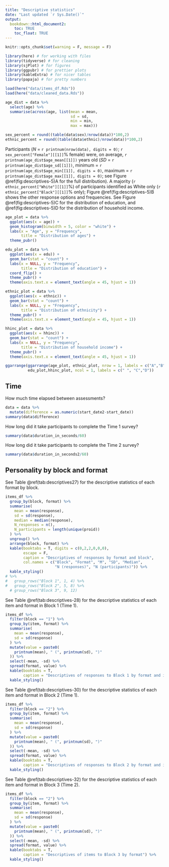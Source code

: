 ```yaml
---
title: "Descriptive statistics"
date: "Last updated `r Sys.Date()`"
output: 
  bookdown::html_document2:
    toc: TRUE
    toc_float: TRUE
---
```



```r
knitr::opts_chunk$set(warning = F, message = F)
```

```r
library(here) # for working with files
library(tidyverse) # for cleaning
library(sjPlot) # for figures
library(ggpubr) # for prettier plots
library(kableExtra) # for nicer tables
library(papaja) # for pretty numbers
```

```r
load(here("data/items_df.Rds"))
load(here("data/cleaned_data.Rds"))
```


```r
age_dist = data %>% 
  select(age) %>% 
  summarise(across(age, list(mean = mean, 
                             sd = sd, 
                             min = min, 
                             max = max)))

sex_percent = round((table(data$sex)/nrow(data))*100,2)
ethnic_percent = round((table(data$ethnic)/nrow(data))*100,2)
```

Participants (_N_ = `r printnum(nrow(data), digits = 0)`; `r sex_percent["Female"][[1]]`\% female) were, on average, `r printnum(age_dist$age_mean[[1]])` years old (_SD_ = `r printnum(age_dist$age_sd[[1]])`, minimum = `r printnum(age_dist$age_min[[1]], digits = 0)`, maximum = `r printnum(age_dist$age_max[[1]], digits = 0)`; see Figure \@ref(fig:descriptives-5)A for the full distribution). A majority (`r ethnic_percent["White"][[1]]`\%) of participants identified as White only (`r ethnic_percent["Black"][[1]]`\% only); Figure \@ref(fig:descriptives-5)B shows the other response options and frequencies. See Figure \@ref(fig:descriptives-5)C for the distribution of education, and \@ref(fig:descriptives-5)D for the distribution of household income.

```r
age_plot = data %>% 
  ggplot(aes(x = age)) +
  geom_histogram(binwidth = 5, color = "white") +
  labs(x = "Age", y = "Frequency",
       title = "Distribution of ages") +
  theme_pubr()

edu_plot = data %>% 
  ggplot(aes(x = edu)) +
  geom_bar(stat = "count") +
  labs(x = NULL, y = "Frequency",
       title = "Distribution of education") +
  coord_flip() +
  theme_pubr() +
  theme(axis.text.x = element_text(angle = 45, hjust = 1))

ethnic_plot = data %>% 
  ggplot(aes(x = ethnic)) +
  geom_bar(stat = "count") +
  labs(x = NULL, y = "Frequency",
       title = "Distribution of ethnicity") +
  theme_pubr() +
  theme(axis.text.x = element_text(angle = 45, hjust = 1))

hhinc_plot = data %>% 
  ggplot(aes(x = hhinc)) +
  geom_bar(stat = "count") +
  labs(x = NULL, y = "Frequency",
       title = "Distribution of household income") +
  theme_pubr() +
  theme(axis.text.x = element_text(angle = 45, hjust = 1))

ggarrange(ggarrange(age_plot, ethnic_plot, nrow = 1, labels = c("A","B")),
          edu_plot,hhinc_plot, ncol = 1, labels = c(" ", "C","D"))
```


## Time

How much time elapsed between assessments?

```r
data = data %>% 
  mutate(difference = as.numeric(start_date2-start_date))
summary(data$difference)
```

How long did it take participants to complete the Time 1 survey?

```r
summary(data$duration_in_seconds/60)
```

How long did it take participants to complete the Time 2 survey?

```r
summary(data$duration_in_seconds2/60)
```


## Personality by block and format

See Table \@ref(tab:descriptives27) for the descriptive statistics of each format by block.

```r
items_df %>%
  group_by(block, format) %>%
  summarise(
    mean = mean(response),
    sd = sd(response),
    median = median(response),
    N_responses = n(),
    N_participants = length(unique(proid))
  ) %>%
  ungroup() %>%
  arrange(block, format) %>%
  kable(booktabs = T, digits = c(0,2,2,0,0,0),
        escape = F, 
        caption = "Descriptives of responses by format and block",
        col.names = c("Block", "Format", "M", "SD", "Median",
                      "N (responses)", "N (participants)")) %>%
  kable_styling() 
# %>%
#   group_rows("Block 1", 1, 4) %>%
#   group_rows("Block 2", 5, 8) %>%
  # group_rows("Block 3", 9, 12)
```

See Table \@ref(tab:descriptives-28) for the descriptive statistics of each item and format in Block 1 (Time 1).

```r
items_df %>%
  filter(block == "1") %>%
  group_by(item, format) %>%
  summarise(
    mean = mean(response),
    sd = sd(response)
  ) %>%
  mutate(value = paste0(
    printnum(mean), " (", printnum(sd), ")"
  )) %>%
  select(-mean, -sd) %>%
  spread(format, value) %>%
  kable(booktabs = T,
        caption = "Descriptives of responses to Block 1 by format and item") %>%
  kable_styling()
```


See Table \@ref(tab:descriptives-30) for the descriptive statistics of each item and format in Block 2 (Time 1).

```r
items_df %>%
  filter(block == "2") %>%
  group_by(item, format) %>%
  summarise(
    mean = mean(response),
    sd = sd(response)
  ) %>%
  mutate(value = paste0(
    printnum(mean), " (", printnum(sd), ")"
  )) %>%
  select(-mean, -sd) %>%
  spread(format, value) %>%
  kable(booktabs = T,
        caption = "Descriptives of responses to Block 2 by format and item") %>%
  kable_styling()
```

See Table \@ref(tab:descriptives-32) for the descriptive statistics of each item and format in Block 3 (Time 2).


```r
items_df %>%
  filter(block == "2") %>%
  group_by(item, format) %>%
  summarise(
    mean = mean(response),
    sd = sd(response)
  ) %>%
  mutate(value = paste0(
    printnum(mean), " (", printnum(sd), ")"
  )) %>%
  select(-mean, -sd) %>%
  spread(format, value) %>%
  kable(booktabs = T,
        caption = "Descriptives of items to Block 3 by format") %>%
  kable_styling()
```
